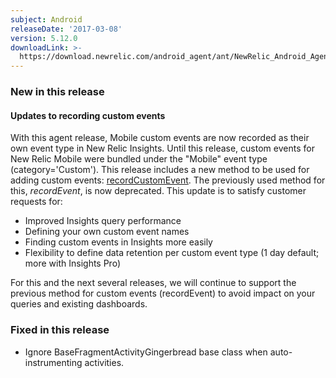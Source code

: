 ```yaml
---
subject: Android
releaseDate: '2017-03-08'
version: 5.12.0
downloadLink: >-
  https://download.newrelic.com/android_agent/ant/NewRelic_Android_Agent_5.12.0.zip
---
```


### New in this release

#### Updates to recording custom events

With this agent release, Mobile custom events are now recorded as their own event type in New Relic Insights. Until this release, custom events for New Relic Mobile were bundled under the "Mobile" event type (category='Custom'). This release includes a new method to be used for adding custom events: [recordCustomEvent](https://docs.newrelic.com/docs/mobile-monitoring/new-relic-mobile-android/android-sdk-api/record-custom-event). The previously used method for this, _recordEvent_, is now deprecated. This update is to satisfy customer requests for:

* Improved Insights query performance
* Defining your own custom event names
* Finding custom events in Insights more easily
* Flexibility to define data retention per custom event type (1 day default; more with Insights Pro)

For this and the next several releases, we will continue to support the previous method for custom events (recordEvent) to avoid impact on your queries and existing dashboards.

### Fixed in this release

* Ignore BaseFragmentActivityGingerbread base class when auto-instrumenting activities.
